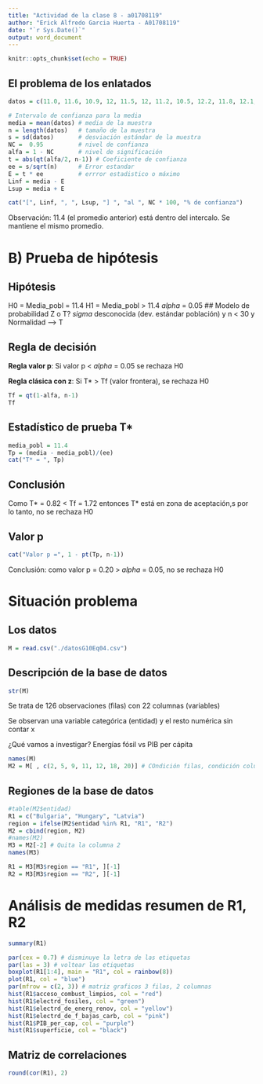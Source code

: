 ---
title: "Actividad de la clase 8 - a01708119"
author: "Erick Alfredo Garcia Huerta - A01708119"
date: "`r Sys.Date()`"
output: word_document
---

```{r setup, include=FALSE}
knitr::opts_chunk$set(echo = TRUE)
```

## El problema de los enlatados

```{r}
datos = c(11.0, 11.6, 10.9, 12, 11.5, 12, 11.2, 10.5, 12.2, 11.8, 12.1, 11.6, 11.7, 11.6, 11.2, 12, 11.4, 10.8, 11.8, 10.9, 11.4)

# Intervalo de confianza para la media
media = mean(datos) # media de la muestra
n = length(datos)   # tamaño de la muestra
s = sd(datos)       # desviación estándar de la muestra
NC =  0.95          # nivel de confianza
alfa = 1 - NC       # nivel de significación
t = abs(qt(alfa/2, n-1)) # Coeficiente de confianza
ee = s/sqrt(n)      # Error estandar
E = t * ee          # errror estadistico o máximo
Linf = media - E
Lsup = media + E

cat("[", Linf, ", ", Lsup, "] ", "al ", NC * 100, "% de confianza")
```

Observación: 11.4 (el promedio anterior) está dentro del intercalo. Se
mantiene el mismo promedio.

# B) Prueba de hipótesis

## Hipótesis

H0 = Media_pobl = 11.4 H1 = Media_pobl \> 11.4 $alpha$ = 0.05 \## Modelo
de probabilidad Z o T? $sigma$ desconocida (dev. estándar población) y n
\< 30 y Normalidad --\> T

## Regla de decisión

**Regla valor p**: Si valor p \< $alpha$ = 0.05 se rechaza H0

**Regla clásica con z**: Si T\* \> Tf (valor frontera), se rechaza H0

```{r}
Tf = qt(1-alfa, n-1)
Tf
```

## Estadístico de prueba T\*

```{r}
media_pobl = 11.4
Tp = (media - media_pobl)/(ee)
cat("T* = ", Tp)
```

## Conclusión

Como T\* = 0.82 \< Tf = 1.72 entonces T\* está en zona de aceptación,s
por lo tanto, no se rechaza H0

## Valor p

```{r}
cat("Valor p =", 1 - pt(Tp, n-1))
```

Conclusión: como valor p = 0.20 \> $alpha$ = 0.05, no se rechaza H0

# Situación problema

## Los datos

```{r}
M = read.csv("./datosG10Eq04.csv")
```

## Descripción de la base de datos
```{r}
str(M)
```

Se trata de 126 observaciones (filas) con 22 columnas (variables)

Se observan una variable categórica (entidad) y el resto numérica sin contar x

¿Qué vamos a investigar?
Energías fósil vs PIB per cápita

```{r}
names(M)
M2 = M[ , c(2, 5, 9, 11, 12, 18, 20)] # COndición filas, condición columnas (si con ,)
```

## Regiones de la base de datos
```{r}
#table(M2$entidad)
R1 = c("Bulgaria", "Hungary", "Latvia")
region = ifelse(M2$entidad %in% R1, "R1", "R2")
M2 = cbind(region, M2)
#names(M2)
M3 = M2[-2] # Quita la columna 2
names(M3)
```
```{r}
R1 = M3[M3$region == "R1", ][-1]
R2 = M3[M3$region == "R2", ][-1]
```

# Análisis de medidas resumen de R1, R2
```{r}
summary(R1)
```
```{r}
par(cex = 0.7) # disminuye la letra de las etiquetas
par(las = 3) # voltear las etiquetas
boxplot(R1[1:4], main = "R1", col = rainbow(8))
plot(R1, col = "blue")
par(mfrow = c(2, 3)) # matriz graficos 3 filas, 2 columnas
hist(R1$acceso_combust_limpios, col = "red")
hist(R1$electrd_fosiles, col = "green")
hist(R1$electrd_de_energ_renov, col = "yellow")
hist(R1$electrd_de_f_bajas_carb, col = "pink")
hist(R1$PIB_per_cap, col = "purple")
hist(R1$superficie, col = "black")
```
## Matriz de correlaciones
```{r}
round(cor(R1), 2)
```
